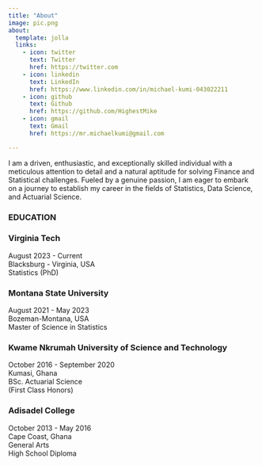 ```yaml
---
title: "About"
image: pic.png
about:
  template: jolla
  links:
    - icon: twitter
      text: Twitter
      href: https://twitter.com
    - icon: linkedin
      text: LinkedIn
      href: https://www.linkedin.com/in/michael-kumi-043022211
    - icon: github
      text: Github
      href: https://github.com/HighestMike
    - icon: gmail
      text: Gmail
      href: https://mr.michaelkumi@gmail.com

---
```


I am a driven, enthusiastic, and exceptionally skilled individual with a meticulous attention to detail and a natural aptitude for solving Finance and Statistical challenges. Fueled by a genuine passion, I am eager to embark on a journey to establish my career in the fields of Statistics, Data Science, and Actuarial Science.


### EDUCATION

### Virginia Tech 
August 2023 - Current\
Blacksburg - Virginia, USA \
Statistics (PhD)

### Montana State University 
August 2021 - May 2023\
Bozeman-Montana, USA \
Master of Science in Statistics

### Kwame Nkrumah University of Science and Technology 
October 2016 - September 2020\
Kumasi, Ghana \
BSc. Actuarial Science \
(First Class Honors)

### Adisadel College 
October 2013 - May 2016\
Cape Coast, Ghana \
General Arts \
High School Diploma

